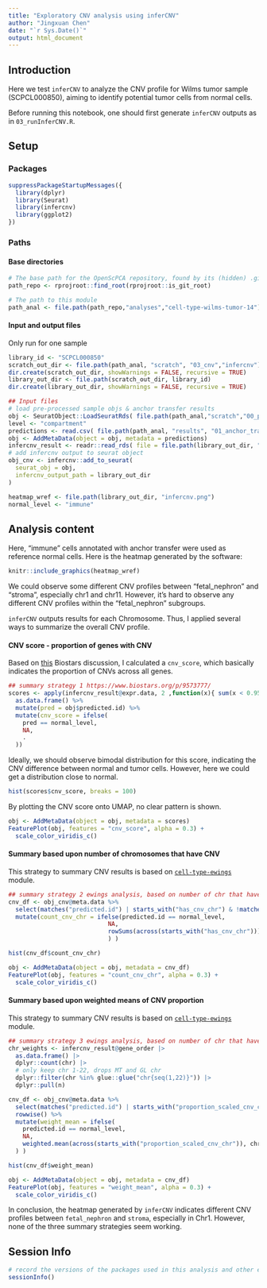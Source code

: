```yaml
---
title: "Exploratory CNV analysis using inferCNV"
author: "Jingxuan Chen"
date: "`r Sys.Date()`"
output: html_document
---
```


## Introduction

Here we test `inferCNV` to analyze the CNV profile for Wilms tumor sample (SCPCL000850), aiming to identify potential tumor cells from normal cells.

Before running this notebook, one should first generate `inferCNV` outputs as in `03_runInferCNV.R`.

## Setup

### Packages

```r
suppressPackageStartupMessages({
  library(dplyr)
  library(Seurat)
  library(infercnv)
  library(ggplot2)
})
```

### Paths

#### Base directories

```r
# The base path for the OpenScPCA repository, found by its (hidden) .git directory
path_repo <- rprojroot::find_root(rprojroot::is_git_root)

# The path to this module
path_anal <- file.path(path_repo,"analyses","cell-type-wilms-tumor-14") 
```

#### Input and output files

Only run for one sample

```r
library_id <- "SCPCL000850"
scratch_out_dir <- file.path(path_anal, "scratch", "03_cnv","infercnv")
dir.create(scratch_out_dir, showWarnings = FALSE, recursive = TRUE)
library_out_dir <- file.path(scratch_out_dir, library_id)
dir.create(library_out_dir, showWarnings = FALSE, recursive = TRUE)

## Input files
# load pre-processed sample objs & anchor transfer results
obj <- SeuratObject::LoadSeuratRds( file.path(path_anal,"scratch","00_preprocessing_rds",paste0(library_id,".rdsSeurat")) )
level <- "compartment"
predictions <- read.csv( file.path(path_anal, "results", "01_anchor_transfer_seurat", paste0(library_id, "_", level,".csv")) ) 
obj <- AddMetaData(object = obj, metadata = predictions)
infercnv_result <- readr::read_rds( file = file.path(library_out_dir, "run.final.infercnv_obj") )
# add infercnv output to seurat object
obj_cnv <- infercnv::add_to_seurat(
  seurat_obj = obj,
  infercnv_output_path = library_out_dir
)
```

```r
heatmap_wref <- file.path(library_out_dir, "infercnv.png")
normal_level <- "immune"
```

## Analysis content

Here, "immune" cells annotated with anchor transfer were used as reference normal cells. Here is the heatmap generated by the software:

```r
knitr::include_graphics(heatmap_wref)
```

We could observe some different CNV profiles between "fetal_nephron" and "stroma", especially chr1 and chr11. However, it's hard to observe any different CNV profiles within the "fetal_nephron" subgroups. 

`inferCNV` outputs results for each Chromosome. Thus, I applied several ways to summarize the overall CNV profile.

#### CNV score - proportion of genes with CNV

Based on [this](https://www.biostars.org/p/9573777/) Biostars discussion, I calculated a `cnv_score`, which basically indicates the proportion of CNVs across all genes.

```r
## summary strategy 1 https://www.biostars.org/p/9573777/
scores <- apply(infercnv_result@expr.data, 2 ,function(x){ sum(x < 0.95 | x > 1.05)/length(x) }) %>% 
  as.data.frame() %>%
  mutate(pred = obj$predicted.id) %>%
  mutate(cnv_score = ifelse(
    pred == normal_level,
    NA,
    .
  ))
```

Ideally, we should observe bimodal distribution for this score, indicating the CNV difference between normal and tumor cells. However, here we could get a distribution close to normal.
```r
hist(scores$cnv_score, breaks = 100)
```

By plotting the CNV score onto UMAP, no clear pattern is shown.
```r
obj <- AddMetaData(object = obj, metadata = scores)
FeaturePlot(obj, features = "cnv_score", alpha = 0.3) +
  scale_color_viridis_c()
```

#### Summary based upon number of chromosomes that have CNV
This strategy to summary CNV results is based on [`cell-type-ewings`](https://github.com/AlexsLemonade/OpenScPCA-analysis/tree/main/analyses/cell-type-ewings/template_notebooks/cnv-workflow) module.

```r
## summary strategy 2 ewings analysis, based on number of chr that have cnv
cnv_df <- obj_cnv@meta.data %>%
  select(matches("predicted.id") | starts_with("has_cnv_chr") & !matches("has_cnv_chrMT")) %>%
  mutate(count_cnv_chr = ifelse(predicted.id == normal_level,
                            NA,
                            rowSums(across(starts_with("has_cnv_chr")))
                            ) )
```

```r
hist(cnv_df$count_cnv_chr)
```

```r
obj <- AddMetaData(object = obj, metadata = cnv_df)
FeaturePlot(obj, features = "count_cnv_chr", alpha = 0.3) +
  scale_color_viridis_c()
```

#### Summary based upon weighted means of CNV proportion
This strategy to summary CNV results is based on [`cell-type-ewings`](https://github.com/AlexsLemonade/OpenScPCA-analysis/tree/main/analyses/cell-type-ewings/template_notebooks/cnv-workflow) module.

```r
## summary strategy 3 ewings analysis, based on number of chr that have cn
chr_weights <- infercnv_result@gene_order |> 
  as.data.frame() |> 
  dplyr::count(chr) |> 
  # only keep chr 1-22, drops MT and GL chr
  dplyr::filter(chr %in% glue::glue("chr{seq(1,22)}")) |> 
  dplyr::pull(n)

cnv_df <- obj_cnv@meta.data %>%
  select(matches("predicted.id") | starts_with("proportion_scaled_cnv_chr") & !ends_with("chrMT")) %>%
  rowwise() %>%
  mutate(weight_mean = ifelse(
    predicted.id == normal_level,
    NA,
    weighted.mean(across(starts_with("proportion_scaled_cnv_chr")), chr_weights/sum(chr_weights))
  ) )
```

```r
hist(cnv_df$weight_mean)
```

```r
obj <- AddMetaData(object = obj, metadata = cnv_df)
FeaturePlot(obj, features = "weight_mean", alpha = 0.3) +
  scale_color_viridis_c()
```

In conclusion, the heatmap generated by `inferCNV` indicates different CNV profiles between `fetal_nephron` and `stroma`, especially in Chr1. However, none of the three summary strategies seem working. 

## Session Info

```r
# record the versions of the packages used in this analysis and other environment information
sessionInfo()
```
